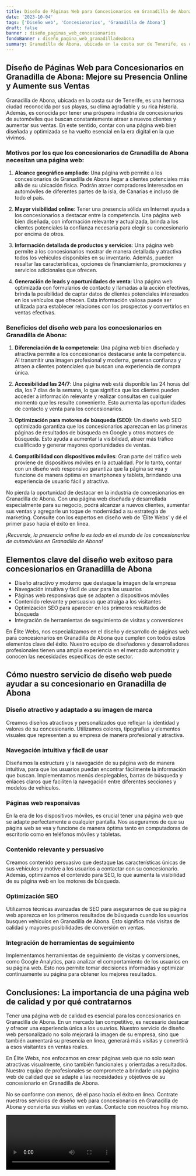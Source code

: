 ```yaml
---
title: Diseño de Páginas Web para Concesionarios en Granadilla de Abona
date: '2023-10-04'
tags: ['Diseño web', 'Concesionarios', 'Granadilla de Abona']
draft: false
banner : diseño_paginas_web_concesionarios
fondoBanner : diseño_pagina_web_granadilladeabona
summary: Granadilla de Abona, ubicada en la costa sur de Tenerife, es una hermosa ciudad reconocida por sus playas, su clima agradable y su rica historia. Además, es conocida por tener una próspera industria de concesionarios de automóviles que buscan constantemente atraer a nuevos clientes y aumentar sus ventas. En este sentido, contar con una página web bien diseñada y optimizada se ha vuelto esencial en la era digital en la que vivimos.
---
```


## Diseño de Páginas Web para Concesionarios en Granadilla de Abona: Mejore su Presencia Online y Aumente sus Ventas

Granadilla de Abona, ubicada en la costa sur de Tenerife, es una hermosa ciudad reconocida por sus playas, su clima agradable y su rica historia. Además, es conocida por tener una próspera industria de concesionarios de automóviles que buscan constantemente atraer a nuevos clientes y aumentar sus ventas. En este sentido, contar con una página web bien diseñada y optimizada se ha vuelto esencial en la era digital en la que vivimos.

### Motivos por los que los concesionarios de Granadilla de Abona necesitan una página web:

1. **Alcance geográfico ampliado**: Una página web permite a los concesionarios de Granadilla de Abona llegar a clientes potenciales más allá de su ubicación física. Podrán atraer compradores interesados en automóviles de diferentes partes de la isla, de Canarias e incluso de todo el país.

2. **Mayor visibilidad online**: Tener una presencia sólida en Internet ayuda a los concesionarios a destacar entre la competencia. Una página web bien diseñada, con información relevante y actualizada, brinda a los clientes potenciales la confianza necesaria para elegir su concesionario por encima de otros.

3. **Información detallada de productos y servicios**: Una página web permite a los concesionarios mostrar de manera detallada y atractiva todos los vehículos disponibles en su inventario. Además, pueden resaltar las características, opciones de financiamiento, promociones y servicios adicionales que ofrecen.

4. **Generación de leads y oportunidades de venta**: Una página web optimizada con formularios de contacto y llamadas a la acción efectivas, brinda la posibilidad de captar datos de clientes potenciales interesados en los vehículos que ofrecen. Esta información valiosa puede ser utilizada para establecer relaciones con los prospectos y convertirlos en ventas efectivas.

### Beneficios del diseño web para los concesionarios en Granadilla de Abona:

1. **Diferenciación de la competencia**: Una página web bien diseñada y atractiva permite a los concesionarios destacarse ante la competencia. Al transmitir una imagen profesional y moderna, generan confianza y atraen a clientes potenciales que buscan una experiencia de compra única.

2. **Accesibilidad las 24/7**: Una página web está disponible las 24 horas del día, los 7 días de la semana, lo que significa que los clientes pueden acceder a información relevante y realizar consultas en cualquier momento que les resulte conveniente. Esto aumenta las oportunidades de contacto y venta para los concesionarios.

3. **Optimización para motores de búsqueda (SEO)**: Un diseño web SEO optimizado garantiza que los concesionarios aparezcan en las primeras páginas de resultados de búsqueda en Google y otros motores de búsqueda. Esto ayuda a aumentar la visibilidad, atraer más tráfico cualificado y generar mayores oportunidades de ventas.

4. **Compatibilidad con dispositivos móviles**: Gran parte del tráfico web proviene de dispositivos móviles en la actualidad. Por lo tanto, contar con un diseño web responsivo garantiza que la página se vea y funcione de manera óptima en smartphones y tablets, brindando una experiencia de usuario fácil y atractiva.

No pierda la oportunidad de destacar en la industria de concesionarios en Granadilla de Abona. Con una página web diseñada y desarrollada especialmente para su negocio, podrá alcanzar a nuevos clientes, aumentar sus ventas y agregarle un toque de modernidad a su estrategia de marketing. Consulte con los expertos en diseño web de 'Élite Webs' y dé el primer paso hacia el éxito en línea.

*¡Recuerde, la presencia online lo es todo en el mundo de los concesionarios de automóviles en Granadilla de Abona!*

<GifSeo />

<Cta />

## Elementos clave del diseño web exitoso para concesionarios en Granadilla de Abona
- Diseño atractivo y moderno que destaque la imagen de la empresa
- Navegación intuitiva y fácil de usar para los usuarios
- Páginas web responsivas que se adapten a dispositivos móviles
- Contenido relevante y persuasivo que atraiga a los visitantes
- Optimización SEO para aparecer en los primeros resultados de búsqueda
- Integración de herramientas de seguimiento de visitas y conversiones

En Élite Webs, nos especializamos en el diseño y desarrollo de páginas web para concesionarios en Granadilla de Abona que cumplen con todos estos elementos clave del éxito. Nuestro equipo de diseñadores y desarrolladores profesionales tienen una amplia experiencia en el mercado automotriz y conocen las necesidades específicas de este sector.

## Cómo nuestro servicio de diseño web puede ayudar a su concesionario en Granadilla de Abona

### Diseño atractivo y adaptado a su imagen de marca
Creamos diseños atractivos y personalizados que reflejan la identidad y valores de su concesionario. Utilizamos colores, tipografías y elementos visuales que representen a su empresa de manera profesional y atractiva.

### Navegación intuitiva y fácil de usar
Diseñamos la estructura y la navegación de su página web de manera intuitiva, para que los usuarios puedan encontrar fácilmente la información que buscan. Implementamos menús desplegables, barras de búsqueda y enlaces claros que faciliten la navegación entre diferentes secciones y modelos de vehículos.

### Páginas web responsivas
En la era de los dispositivos móviles, es crucial tener una página web que se adapte perfectamente a cualquier pantalla. Nos aseguramos de que su página web se vea y funcione de manera óptima tanto en computadoras de escritorio como en teléfonos móviles y tabletas.

### Contenido relevante y persuasivo
Creamos contenido persuasivo que destaque las características únicas de sus vehículos y motive a los usuarios a contactar con su concesionario. Además, optimizamos el contenido para SEO, lo que aumenta la visibilidad de su página web en los motores de búsqueda.

### Optimización SEO
Utilizamos técnicas avanzadas de SEO para asegurarnos de que su página web aparezca en los primeros resultados de búsqueda cuando los usuarios busquen vehículos en Granadilla de Abona. Esto significa más visitas de calidad y mayores posibilidades de conversión en ventas.

### Integración de herramientas de seguimiento
Implementamos herramientas de seguimiento de visitas y conversiones, como Google Analytics, para analizar el comportamiento de los usuarios en su página web. Esto nos permite tomar decisiones informadas y optimizar continuamente su página para obtener los mejores resultados.

## Conclusiones: La importancia de una página web de calidad y por qué contratarnos

Tener una página web de calidad es esencial para los concesionarios en Granadilla de Abona. En un mercado tan competitivo, es necesario destacar y ofrecer una experiencia única a los usuarios. Nuestro servicio de diseño web personalizado no solo mejorará la imagen de su empresa, sino que también aumentará su presencia en línea, generará más visitas y convertirá a esos visitantes en ventas reales.

En Élite Webs, nos enfocamos en crear páginas web que no solo sean atractivas visualmente, sino también funcionales y orientadas a resultados. Nuestro equipo de profesionales se compromete a brindarle una página web de calidad que se adapte a las necesidades y objetivos de su concesionario en Granadilla de Abona.

No se conforme con menos, dé el paso hacia el éxito en línea. Contrate nuestros servicios de diseño web para concesionarios en Granadilla de Abona y convierta sus visitas en ventas. Contacte con nosotros hoy mismo.

<Video />

<CtaBot job='Concesionarios' city='Granadilla de Abona'/>

<Gmaps query='Granadilla de Abona+españa+maps' />